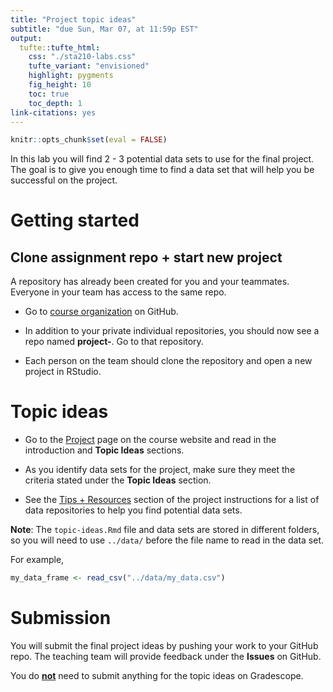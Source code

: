 ```yaml
---
title: "Project topic ideas" 
subtitle: "due Sun, Mar 07, at 11:59p EST"
output: 
  tufte::tufte_html:
    css: "./sta210-labs.css"
    tufte_variant: "envisioned"
    highlight: pygments
    fig_height: 10
    toc: true
    toc_depth: 1
link-citations: yes
---
```


```r
knitr::opts_chunk$set(eval = FALSE)
```

In this lab you will find 2 - 3 potential data sets to use for the final project. The goal is to give you enough time to find a data set that will help you be successful on the project. 

# Getting started

## Clone assignment repo + start new project

A repository has already been created for you and your teammates. Everyone in your team has access to the same repo.

- Go to [course organization](https://www.github.com/sta210-sp21) on GitHub.

- In addition to your private individual repositories, you should now see a repo named **project-**. Go to that repository.
  
- Each person on the team should clone the repository and open a new project in RStudio.

# Topic ideas 

- Go to the [Project](https://sta210-sp21.netlify.app/project/) page on the course website and read in the introduction and **Topic Ideas** sections.

- As you identify data sets for the project, make sure they meet the criteria stated under the **Topic Ideas** section.

- See the [Tips + Resources](https://sta210-sp21.netlify.app/project/#tips--resources) section of the project instructions for a list of data repositories to help you find potential data sets.

**Note**: The `topic-ideas.Rmd` file and data sets are stored in different folders, so you will need to use `../data/` before the file name to read in the data set. 

For example, 

```r
my_data_frame <- read_csv("../data/my_data.csv")
```

# Submission

You will submit the final project ideas by pushing your work to your GitHub repo. The teaching team will provide feedback under the **Issues** on GitHub. 

You do **<u>not</u>** need to submit anything for the topic ideas on Gradescope. 